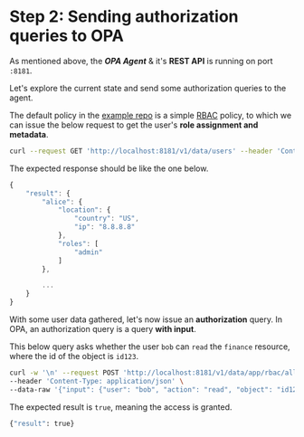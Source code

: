 # Step 2: Sending authorization queries to OPA

As mentioned above, the **_OPA Agent_** & it's **REST API** is running on port `:8181`.

Let's explore the current state and send some authorization queries to the agent.

The default policy in the [example repo](https://github.com/permitio/opal-example-policy-repo) is a simple
[RBAC](https://en.wikipedia.org/wiki/Role-based_access_control) policy, to which we can issue the below request to get the user's
**role assignment and metadata**.

```bash
curl --request GET 'http://localhost:8181/v1/data/users' --header 'Content-Type: application/json' | python -m json.tool
```

The expected response should be like the one below.

```js showLineNumbers
{
    "result": {
        "alice": {
            "location": {
                "country": "US",
                "ip": "8.8.8.8"
            },
            "roles": [
                "admin"
            ]
        },

        ...
    }
}
```

With some user data gathered, let's now issue an **authorization** query. In OPA, an authorization query is a query **with input**.

This below query asks whether the user `bob` can `read` the `finance` resource, where the id of the object is `id123`.

```bash
curl -w '\n' --request POST 'http://localhost:8181/v1/data/app/rbac/allow' \
--header 'Content-Type: application/json' \
--data-raw '{"input": {"user": "bob", "action": "read", "object": "id123", "type": "finance"}}'
```

The expected result is `true`, meaning the access is granted.

```bash
{"result": true}
```
